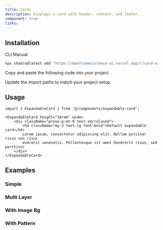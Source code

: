 ```yaml
---
title: Cards
description: Displays a card with header, content, and footer.
component: true
links:
---
```


<ComponentPreview name="card-expandable-demo" description="A expandable card" />

## Installation

<Tabs defaultValue="cli">

<TabsList>
  <TabsTrigger value="cli">CLI</TabsTrigger>
  <TabsTrigger value="manual">Manual</TabsTrigger>
</TabsList>
<TabsContent value="cli">

```bash
npx shadcn@latest add "https://manfromexistence-ui.vercel.app/r/card-expandable" "https://manfromexistence-ui.vercel.app/r/card-multi-layer" "https://manfromexistence-ui.vercel.app/r/card-simple" "https://manfromexistence-ui.vercel.app/r/card-with-image-bg" "https://manfromexistence-ui.vercel.app/r/card-with-pattern"
```

</TabsContent>

<TabsContent value="manual">

<Steps>

<Step>Copy and paste the following code into your project.</Step>

<ComponentSource name="card-expandable-demo" />

<Step>Update the import paths to match your project setup.</Step>

</Steps>

</TabsContent>

</Tabs>

## Usage

```tsx
import { ExpandableCard } from '@/components/expandable-card';
```

```tsx
<ExpandableCard height="10rem" wide>
    <div className="prose-p:mt-0 text-sm/relaxed">
        <h4 className="my-2 text-lg font-bold">Default expandable card</h4>
        Lorem ipsum, consectetur adipiscing elit. Nullam pulvinar risus non risus
        endrerit venenatis. Pellentesque sit amet hendrerit risus, sed porttitor
    </div>
</ExpandableCard>
```

## Examples

### Simple

<ComponentPreview
  name="card-simple-demo"
  description="A simple card"
/>

### Multi Layer

<ComponentPreview
  name="card-multi-layer-demo"
  description="A multilayer card"
/>

### With Image Bg

<ComponentPreview
  name="card-with-image-bg-demo"
  description="A card with image bg"
/>

### With Pattern

<ComponentPreview
  name="card-with-pattern-demo"
  description="A card with pattern"
/>
